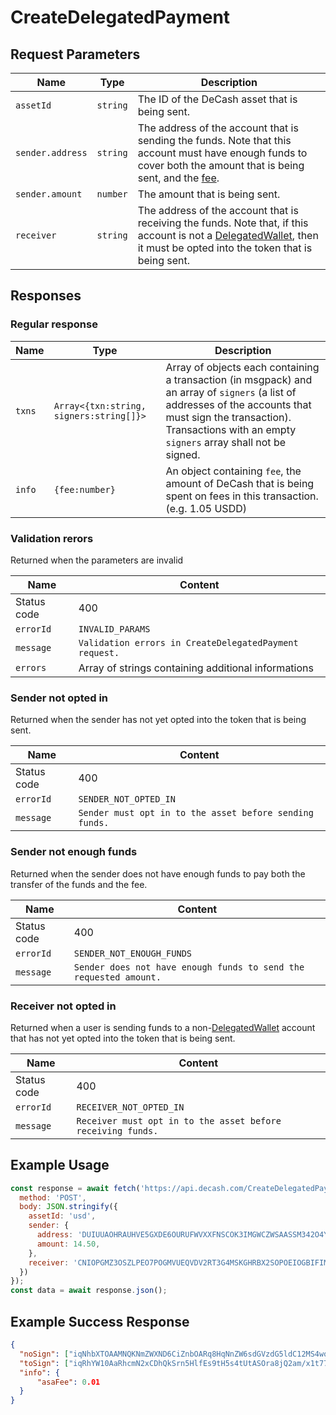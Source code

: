 # CreateDelegatedPayment


## Request Parameters

| Name | Type | Description |
| ---- | ---- | ----------- | 
| `assetId`         | `string` | The ID of the DeCash asset that is being sent. |
| `sender.address`  | `string` | The address of the account that is sending the funds. Note that this account must have enough funds to cover both the amount that is being sent, and the [fee](#TODO). |
| `sender.amount`   | `number` | The amount that is being sent. |
| `receiver`        | `string` | The address of the account that is receiving the funds. Note that, if this account is not a [DelegatedWallet](#TODO), then it must be opted into the token that is being sent. | 



## Responses

### Regular response

|     Name    |                   Type                  | Description |
| ----------- | --------------------------------------- | ----------- | 
| `txns`      | `Array<{txn:string, signers:string[]}>` | Array of objects each containing a transaction (in msgpack) and an array of `signers` (a list of addresses of the accounts that must sign the transaction). Transactions with an empty `signers` array shall not be signed. |
| `info`      | `{fee:number}`                          | An object containing `fee`, the amount of DeCash that is being spent on fees in this transaction. (e.g. 1.05 USDD) | 

### Validation rerors

Returned when the parameters are invalid

| Name | Content | 
| ---- | ------- | 
| Status code | 400 |
| `errorId` | `INVALID_PARAMS` |
| `message` | `Validation errors in CreateDelegatedPayment request.` | 
| `errors` | Array of strings containing additional informations |


### Sender not opted in 

Returned when the sender has not yet opted into the token that is being sent.

| Name | Content | 
| ---- | ------- | 
| Status code | 400 |
| `errorId` | `SENDER_NOT_OPTED_IN` |
| `message` | `Sender must opt in to the asset before sending funds.` | 

### Sender not enough funds

Returned when the sender does not have enough funds to pay both the transfer of the funds and the fee.

| Name | Content |
| ---- | ------- |
| Status code | 400 |
| `errorId` | `SENDER_NOT_ENOUGH_FUNDS` |
| `message` | `Sender does not have enough funds to send the requested amount.` |

### Receiver not opted in

Returned when a user is sending funds to a non-[DelegatedWallet](#TODO) account that has not yet opted into the token that is being sent.

| Name | Content |
| ---- | ------- |
| Status code | 400 |
| `errorId` | `RECEIVER_NOT_OPTED_IN` |
| `message` | `Receiver must opt in to the asset before receiving funds.` |



## Example Usage

<Tabs>
<TabItem value="js" label="JavaScript">

```js
const response = await fetch('https://api.decash.com/CreateDelegatedPayment', {
  method: 'POST',
  body: JSON.stringify({
    assetId: 'usd',
    sender: {
      address: 'DUIUUAOHRAUHVE5GXDE6OURUFWVXXFNSCOK3IMGWCZWSAASSM342O4YMAY',
      amount: 14.50,
    },
    receiver: 'CNIOPGMZ3OSZLPEO7POGMVUEQVDV2RT3G4MSKGHRBX2SOPOEIOGBIFIMVQ',
  })
});
const data = await response.json();

```

</TabItem>
</Tabs>

## Example Success Response

```json
{
  "noSign": ["iqNhbXTOAAMNQKNmZWXND6CiZnbOARq8HqNnZW6sdGVzdG5ldC12MS4womdoxCBIY7UYpLPITsgQ8i1PEIHLD3HwWaesIN7GL39w5Qk6IqNncnDEINiYMg4zFOLDjNerIPaxDIAcHhwOCGtftTZmF1PUxRzSomx2zgEawAajcmN2xCCJZZGRCVyrMfyFvsxeVLYvYG5hdipXoAQLRYjmhvjjJqNzbmTEIOFCRKufkeV8Sz20fmzi1S0BI6tryNDZqb/HW3vtf2fkpHR5cGWjcGF5","iaRhcmN2xCCJZZGRCVyrMfyFvsxeVLYvYG5hdipXoAQLRYjmhvjjJqJmds4BGrweo2dlbqx0ZXN0bmV0LXYxLjCiZ2jEIEhjtRiks8hOyBDyLU8QgcsPcfBZp6wg3sYvf3DlCToio2dycMQg2JgyDjMU4sOM16sg9rEMgBweHA4Ia1+1NmYXU9TFHNKibHbOARrABqNzbmTEIIllkZEJXKsx/IW+zF5Uti9gbmF2KlegBAtFiOaG+OMmpHR5cGWlYXhmZXKkeGFpZM4DGUVQ"],
  "toSign": ["iqRhYW10AaRhcmN2xCDhQkSrn5HlfEs9tH5s4tUtASOra8jQ2am/x1t77X9n5KJmds4BGrweo2dlbqx0ZXN0bmV0LXYxLjCiZ2jEIEhjtRiks8hOyBDyLU8QgcsPcfBZp6wg3sYvf3DlCToio2dycMQg2JgyDjMU4sOM16sg9rEMgBweHA4Ia1+1NmYXU9TFHNKibHbOARrABqNzbmTEIAZekVF1hNOHnM9lYgORVqhWh57VRV/Cwtzz71pasQgJpHR5cGWlYXhmZXKkeGFpZM4DGUVQ","iqRhYW10CqRhcmN2xCCJZZGRCVyrMfyFvsxeVLYvYG5hdipXoAQLRYjmhvjjJqJmds4BGrweo2dlbqx0ZXN0bmV0LXYxLjCiZ2jEIEhjtRiks8hOyBDyLU8QgcsPcfBZp6wg3sYvf3DlCToio2dycMQg2JgyDjMU4sOM16sg9rEMgBweHA4Ia1+1NmYXU9TFHNKibHbOARrABqNzbmTEIAZekVF1hNOHnM9lYgORVqhWh57VRV/Cwtzz71pasQgJpHR5cGWlYXhmZXKkeGFpZM4DGUVQ"],
  "info": {
      "asaFee": 0.01
  }
}
```
